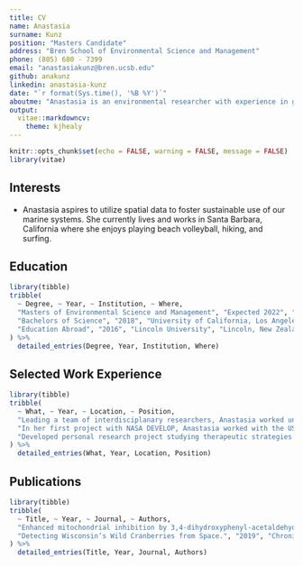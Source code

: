 ```yaml
---
title: CV
name: Anastasia
surname: Kunz
position: "Masters Candidate"
address: "Bren School of Environmental Science and Management"
phone: (805) 680 - 7399
email: "anastasiakunz@bren.ucsb.edu"
github: anakunz
linkedin: anastasia-kunz
date: "`r format(Sys.time(), '%B %Y')`"
aboutme: "Anastasia is an environmental researcher with experience in geospatial science."
output: 
  vitae::markdowncv:
    theme: kjhealy
---
```


```r
knitr::opts_chunk$set(echo = FALSE, warning = FALSE, message = FALSE)
library(vitae)
```

## Interests

 * Anastasia aspires to utilize spatial data to foster sustainable use of our marine systems. She currently lives and works in Santa Barbara, California where she enjoys playing beach volleyball, hiking, and surfing.

## Education

```r
library(tibble)
tribble(
  ~ Degree, ~ Year, ~ Institution, ~ Where,
  "Masters of Environmental Science and Management", "Expected 2022", "Donald Bren School at University of California, Santa Barbara", "Santa Barbara, California",
  "Bachelors of Science", "2018", "University of California, Los Angeles", "Los Angeles, California",
  "Education Abroad", "2016", "Lincoln University", "Lincoln, New Zealand"
) %>% 
  detailed_entries(Degree, Year, Institution, Where)
```

## Selected Work Experience

```r
library(tibble)
tribble(
  ~ What, ~ Year, ~ Location, ~ Position,
  "Leading a team of interdisciplanary researchers, Anastasia worked under NASA DEVELOP to create an ArcGIS Toolbox to assist the USGS and National Park Service in monitoring harmful eutrophication and resultant algal blooms in Rocky Mountain National Park alpine lakes", "2019", "NASA DEVELOP ~ Fort Collins, Colorado", "Project Lead",
  "In her first project with NASA DEVELOP, Anastasia worked with the USDA Agricultural Research Service to improve species distribution modeling of crop wild relatives for the National Plant Germplasm System, utilizing NASA Earth observations and European Space Agency satellite imagery.", "2018", "NASA DEVELOP ~ Fort Collins, Colorado", "Geospatial Researcher",
  "Developed personal research project studying therapeutic strategies combatting toxic ⍺-synuclein oligomers characteristic to Parkinson’s disease contributing to a larger study published in Journal of Neuroscience Research.", "2015", "UCLA ~ Los Angeles, California", "Undergraduate Researcher"
) %>% 
  detailed_entries(What, Year, Location, Position)
```

## Publications


```r
library(tibble)
tribble(
  ~ Title, ~ Year, ~ Journal, ~ Authors,
  "Enhanced mitochondrial inhibition by 3,4-dihydroxyphenyl-acetaldehyde (DOPAL)-oligomerized α-synuclein.", "2019", "J Neuro Res. 00: 1– 17. https://doi.org/10.1002/jnr.24513", "Sarafian, TA, Yacoub, A, Kunz, A, et al.",
  "Detecting Wisconsin’s Wild Cranberries from Space.", "2019", "Chronica Horticulturae. 59(3): 13-17.", "Kunz, A, Martín, V, Pepper, N, Simonson, E, Young, N & Evangelista, P."
) %>% 
  detailed_entries(Title, Year, Journal, Authors)
```

